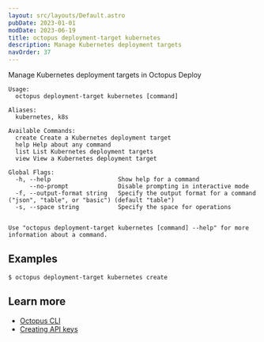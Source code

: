 ```yaml
---
layout: src/layouts/Default.astro
pubDate: 2023-01-01
modDate: 2023-06-19
title: octopus deployment-target kubernetes
description: Manage Kubernetes deployment targets
navOrder: 37
---
```


Manage Kubernetes deployment targets in Octopus Deploy

```
Usage:
  octopus deployment-target kubernetes [command]

Aliases:
  kubernetes, k8s

Available Commands:
  create Create a Kubernetes deployment target
  help Help about any command
  list List Kubernetes deployment targets
  view View a Kubernetes deployment target

Global Flags:
  -h, --help                   Show help for a command
      --no-prompt              Disable prompting in interactive mode
  -f, --output-format string   Specify the output format for a command ("json", "table", or "basic") (default "table")
  -s, --space string           Specify the space for operations


Use "octopus deployment-target kubernetes [command] --help" for more information about a command.
```

## Examples

<SamplesInstance />

```
$ octopus deployment-target kubernetes create

```

## Learn more

- [Octopus CLI](/docs/octopus-rest-api/cli)
- [Creating API keys](/docs/octopus-rest-api/how-to-create-an-api-key)